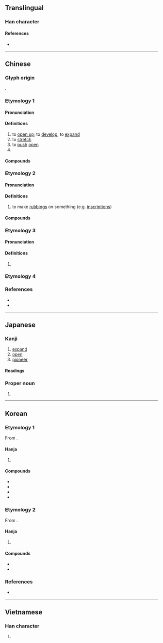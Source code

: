 {{character info}}
==Translingual==

===Han character===
{{Han char|rn=64|rad=手|as=05|sn=8|four=51060|canj=QMR|ids=⿰扌石}}

====References====
* {{Han ref|kx=0425.130|dkj=11958|dj=0774.020|hdz=31849.060|uh=62D3|ud=25299|bh=A9DD|bd=43485}}

----

==Chinese==

===Glyph origin===
{{Han etym}}
{{Han compound|手|alt1=扌|石|ls=psc|c1=s|c2=p|t1=hand}}.

===Etymology 1===
{{zh-forms}}

====Pronunciation====
{{zh-pron
|m=tuò
|c=tok3
|h=pfs=
|md=
|mn=thok
|w=
|mc=1
|oc=n,1
|cat=v,pn
}}

====Definitions====
{{zh-hanzi}}

# to [[open up]]; to [[develop]]; to [[expand]]
# to [[stretch]]
# to [[push]] [[open]]
# {{surname|zh}}

====Compounds====
{{zh-der|fold=1|拓展|拓荒|拓撲|開拓|開拓者|開拓性|拓撲學|落拓|落拓不羈|拓寬|拓土開疆|拓落不羈|拓殖|拓荒者|拓跋|拓宇|拓地|拓銷|拓落|拓邊|拓都}}

===Etymology 2===
{{zh-forms|alt=搨}}

====Pronunciation====
{{zh-pron
|m=tà
|c=taap3
|h=pfs=
|md=
|mn=
|w=
|cat=v
}}

====Definitions====
{{zh-hanzi}}

# to make [[rubbings]] on something (e.g. [[inscriptions]])

====Compounds====
{{zh-der|fold=1|拓本|拓印|拓片|拓碑|魚拓}}

===Etymology 3===
{{zh-forms}}

====Pronunciation====
{{zh-pron
|m=tuō
|c=
|h=pfs=
|md=
|mn=ml:thuh
|mn_note=Non-etymological
|w=
|cat=v
}}

====Definitions====
{{zh-hanzi}}

# {{zh-alt-form|托|to [[support]] with [[hand]]s; to [[lift]]}}

===Etymology 4===
{{zh-see|摭|v}}

===References===
* {{R:twedu|A01533}}
* {{R:yue:Hanzi}}

----

==Japanese==

===Kanji===
{{ja-kanji|grade=c|rs=手05}}

# [[expand]]
# [[open]]
# [[pioneer]]

====Readings====
{{ja-readings
|on=たく, せき
|kun=ひら-く, ひろ-う
}}

===Proper noun===
{{ja-pos|proper|たく}}

# {{given name|ja|male|sort=たく}}

----

==Korean==

===Etymology 1===
From {{der|ko|ltc|-}} {{ltc-l|拓|id=2}}.

====Hanja====
{{ko-hanja-search}}
{{ko-hanja|넓히다|넓힐|척}}

# {{hanja form of|척|[[open]]; [[develop]]; [[expand]]}}

====Compounds====
{{der-top|Compounds}}
* {{ko-l|개척|開拓}}
* {{ko-l|간척|land [[reclamation]]|干拓}}
* {{ko-l|척식|[[colonization]]|[[拓殖]]/[[拓植]]}}
* {{ko-l|척지|拓地}}
{{der-bottom}}

===Etymology 2===
From {{der|ko|ltc|-}} {{ltc-l|拓|id=1}}.

====Hanja====
{{ko-hanja|박다|박을|탁}}

# {{hanja form of|탁|to make [[rubbings]] on something (e.g. [[inscriptions]])}}

====Compounds====
{{der-top|Compounds}}
* {{ko-l|탁본|{{lb|ko|epigraphy}} [[squeeze]] {{gloss|an impression of an inscription}}|拓本}}
* {{ko-l|탁발씨|[[w:Tuoba|Tuoba]]|拓跋氏}}
{{der-bottom}}

===References===
* {{R:hanjadoc|3902}}

----

==Vietnamese==

===Han character===
{{vi-hantu|[[đo]], [[đó]], [[đố]], [[thác]]|rs=手05}}

# {{rfdef|vi|sort=手05}}